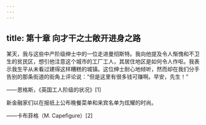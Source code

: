```yaml
---
---
---
```

title: 第十章 向才干之士敞开进身之路
---




某天，我与这些中产阶级绅士中的一位走进曼彻斯特。我向他提及令人惭愧和不卫生的贫民区，想引他注意这个城市的工厂工人，其居住地区是如何令人作呕。我表示我生平从未看过建得这样糟糕的城镇。这位绅士耐心地倾听，然而却在我们分手告别的那条街道的街角上评论说：“但是这里有很多钱可赚啊。早安，先生！”

——恩格斯，《英国工人阶级的状况》[1]

新金融家们以在报纸上公布晚餐菜单和来宾名单为炫耀的时尚。

——卡布菲格（M. Capefigure）[2]